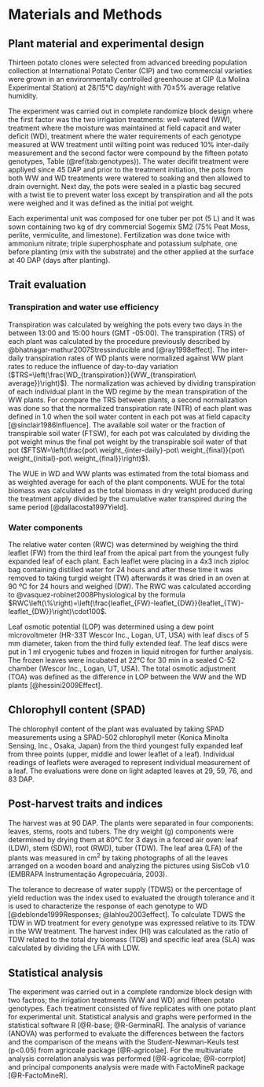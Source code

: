 # Materials and Methods

## Plant material and experimental design

Thirteen potato clones were selected from advanced breeding population collection at International Potato Center (CIP) and two commercial varieties were grown in an environmentally controlled greenhouse at CIP (La Molina Experimental Station) at 28/15°C day/night with 70±5% average relative humidity. 

The experiment was carried out in complete randomize block design where the first factor was the two irrigation treatments: well-watered (WW), treatment where the moisture was maintained at field capacit and water deficit (WD), treatment where the water requirements of each genotype measured at WW treatment until wilting point was reduced 10% inter-daily measurement and the second factor were compound by the fifteen potato genotypes, Table (\@ref(tab:genotypes)). The water decifit treatment were appliyed since 45 DAP and prior to the treatment initiation, the pots from both WW and WD treatments were watered to soaking and then allowed to drain overnight. Next day, the pots were sealed in a plastic bag secured with a twist tie to prevent water loss except by transpiration and all the pots were weighed and it was defined as the initial pot weight. 

Each experimental unit was composed for one tuber per pot (5 L) and It was sown containing two kg of dry commercial Sogemix SM2 (75% Peat Moss, perlite, vermiculite, and limestone). Fertilization was done twice with ammonium nitrate; triple superphosphate and potassium sulphate, one before planting (mix with the substrate) and the other applied at the surface at 40 DAP (days after planting). 


## Trait evaluation

### Transpiration and water use efficiency

Transpiration was calculated by weighing the pots every two days in the between 13:00 and 15:00 hours (GMT -05:00). The transpiration (TRS) of each plant was calculated by the procedure previously described by @bhatnagar-mathur2007Stressinducible and [@ray1998effect]. The inter-daily transpiration rates of WD plants were normalized against WW plant rates to reduce the influence of day-to-day variation ($TRS=\left(\frac{WD_{transpiration}}{WW_{transpiration\ average}}\right)$). The normalization was achieved by dividing transpiration of each individual plant in the WD regime by the mean transpiration of the WW plants. For compare the TRS between plants, a second normalization was done so that the normalized transpiration rate (NTR) of each plant was defined in 1.0 when the soil water content in each pot was at field capacity [@sinclair1986Influence]. The available soil water or the fraction of transpirable soil water (FTSW), for each pot was calculated by dividing the pot weight minus the final pot weight by the transpirable soil water of that pot ($FTSW=\left(\frac{pot\ weight_{inter-daily}-pot\ weight_{final}}{pot\ weight_{initial}-pot\ weight_{final}}\right)$). 

The WUE in WD and WW plants was estimated from the total biomass and as weighted average for each of the plant components. WUE for the total biomass was calculated as the total biomass in dry weight produced during the treatment apply divided by the cumulative water transpired during the same period [@dallacosta1997Yield]. 

### Water components

The relative water conten (RWC) was determined by weighing the third leaflet (FW) from the third leaf from the apical part from the youngest fully expanded leaf of each plant. Each leaflet were placing in a 4x3 inch ziploc bag containing distilled water for 24 hours and after these time it was removed to taking turgid weight (TW) afterwards it was dried in an oven at 90 ºC for 24 hours and weighed (DW). The RWC was calculated according to @vasquez-robinet2008Physiological by the formula $RWC\left(\%\right)=\left(\frac{leaflet_{FW}-leaflet_{DW}}{leaflet_{TW}-leaflet_{DW}}\right)\cdot100$.

Leaf osmotic potential (LOP) was determined using a dew point microvoltmeter (HR-33T Wescor Inc., Logan, UT, USA) with leaf discs of 5 mm diameter, taken from the third fully extended leaf. The leaf discs were put in 1 ml cryogenic tubes and frozen in liquid nitrogen for further analysis. The frozen leaves were incubated at 22°C for 30 min in a sealed C-52 chamber (Wescor Inc., Logan, UT, USA). The total osmotic adjustment (TOA) was defined as the difference in LOP between the WW and the WD plants [@hessini2009Effect]. 

## Chlorophyll content (SPAD) 

The chlorophyll content of the plant was evaluated by taking SPAD measurements using a SPAD-502 chlorophyll meter (Konica Minolta Sensing, Inc., Osaka, Japan) from the third youngest fully expanded leaf from three points (upper, middle and lower leaflet of a leaf). Individual readings of leaflets were averaged to represent individual measurement of a leaf. The evaluations were done on light adapted leaves at 29, 59, 76, and 83 DAP. 

<!-- SPAD measurements of the leaf were used as an indicator of nitrogen status and leaf senescence.  -->

## Post-harvest traits and indices 

The harvest was at 90 DAP. The plants were separated in four components: leaves, stems, roots and tubers. The dry weight (g) components were determined by drying them at 80°C for 3 days in a forced air oven: leaf (LDW), stem (SDW), root (RWD), tuber (TDW). The leaf area (LFA) of the plants was measured in cm^2^ by taking photographs of all the leaves arranged on a wooden board and analyzing the pictures using SisCob v1.0 (EMBRAPA Instrumentação Agropecuária, 2003). 

The tolerance to decrease of water supply (TDWS) or the percentage of yield reduction was the index used to evaluated the drougth tolerance and it is used to characterize the response of each genotype to WD [@deblonde1999Responses; @lahlou2003effect]. To calculate TDWS the TDW in WD treatment for every genotype was expressed relative to its TDW in the WW treatment. The harvest index (HI) was calculated as the ratio of TDW related to the total dry biomass (TDB) and specific leaf area (SLA) was calculated by dividing the LFA with LDW. 

## Statistical analysis

The experiment was carried out in a complete randomize block design with two factros; the irrigation treatments (WW and WD) and fifteen potato genotypes. Each treatment consisted of five replicates with one potato plant for experimental unit. Statistical analysis and graphs were performed in the statistical software R [@R-base; @R-GerminaR]. The analysis of variance (ANOVA) was performed to evaluate the differences between the factors and the comparison of the means with the Student-Newman-Keuls test (p<0.05) from agricoale package [@R-agricolae]. For the multivariate analysis correlation analysis was performed [@R-agricolae; @R-corrplot] and principal components analysis were made with FactoMineR package [@R-FactoMineR].

